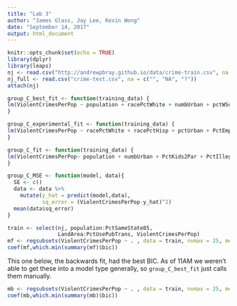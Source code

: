```yaml
---
title: "Lab 3"
author: "James Glass, Jay Lee, Kevin Wong"
date: "September 14, 2017"
output: html_document
---
```


```r
knitr::opts_chunk$set(echo = TRUE)
library(dplyr)
library(leaps)
nj <- read.csv("http://andrewpbray.github.io/data/crime-train.csv", na = c("", "NA", "?"))
nj_full <- read.csv("crime-test.csv", na = c("", "NA", "?"))
attach(nj)
```

```r
group_C_best_fit <- function(training_data) {
lm(ViolentCrimesPerPop ~ population + racePctWhite + numbUrban + pctWSocSec + MalePctDivorce + PctIlleg + PersPerOccupHous + PctHousLess3BR + RentLowQ + MedRent + MedOwnCostPctIncNoMtg + NumStreet, data = training_data)
}
```

```r
group_C_experimental_fit <- function(training_data) {
lm(ViolentCrimesPerPop ~ racePctWhite + racePctHisp + pctUrban + PctEmploy + MalePctDivorce + TotalPctDiv + PctIlleg + PctImmigRec5 + PctImmigRec8 + PctHousOccup + NumStreet + PctSameCity85, data = training_data)
}
```

```r
group_C_fit <- function(training_data) {
lm(ViolentCrimesPerPop~ population + numbUrban + PctKids2Par + PctIlleg + PctHousOccup + PctHousOwnOcc + NumStreet + racePctWhite*PctWorkMom + MalePctDivorce*PctPersDenseHous, data = training_data)
}
```

```r
group_C_MSE <- function(model, data){ 
  SE <- c()
  data <- data %>%
    mutate(y_hat = predict(model,data),
           sq_error = (ViolentCrimesPerPop-y_hat)^2)
  mean(data$sq_error)
}
```

```r
train <- select(nj, population:PctSameState85,
                LandArea:PctUsePubTrans, ViolentCrimesPerPop)
mf <- regsubsets(ViolentCrimesPerPop ~ . , data = train, nvmax = 25, method = "forward")
coef(mf,which.min(summary(mf)$bic))
```

This one below, the backwards fit, had the best BIC. As of 11AM we weren't able to get these into a model type generally, so `group_C_best_fit` just calls them manually.

```r
mb <- regsubsets(ViolentCrimesPerPop ~ . , data = train, nvmax = 25, method = "backward")
coef(mb,which.min(summary(mb)$bic))
```

